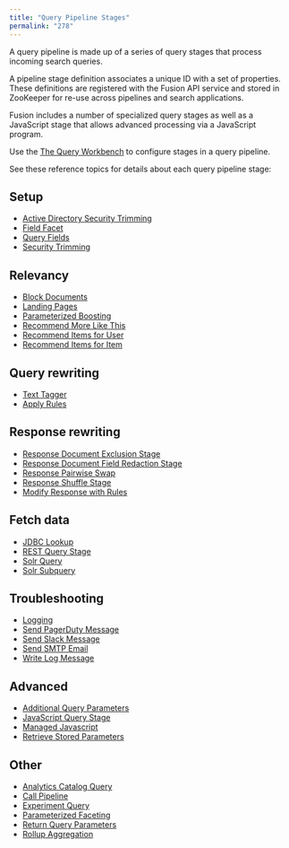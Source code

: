 ```yaml
---
title: "Query Pipeline Stages"
permalink: "278"
---
```


A query pipeline is made up of a series of query stages that process incoming search queries.

A pipeline stage definition associates a unique ID with a set of properties.
These definitions are registered with the Fusion API service and stored in ZooKeeper for re-use across pipelines and search applications.

Fusion includes a number of specialized query stages as well as a JavaScript stage that allows advanced processing via a JavaScript program.

Use the [The Query Workbench](/fusion-server/4.2/167/query-workbench) to configure stages in a query pipeline.

See these reference topics for details about each query pipeline stage:

## Setup

* [Active Directory Security Trimming](/fusion-server/4.2/296/active-directory-security-trimming-stage)
* [Field Facet](/fusion-server/4.2/252/field-facet-stage)
* [Query Fields](/fusion-server/4.2/289/query-fields-stage)
* [Security Trimming](/fusion-server/4.2/272/security-trimming-stage)

## Relevancy

* [Block Documents](/fusion-server/4.2/259/block-documents-stage)
* [Landing Pages](/fusion-server/4.2/285/landing-pages-stage)
* [Parameterized Boosting](/fusion-server/4.2/279/parameterized-boosting-stage)
* [Recommend More Like This](/fusion-server/4.2/256/solr-more-like-this-stage)
* [Recommend Items for User](/fusion-server/4.2/281/recommend-items-for-user-stage)
* [Recommend Items for Item](/fusion-server/4.2/251/recommend-items-for-item-stage)

## Query rewriting

* [Text Tagger](/fusion-server/4.2/264/text-tagger-stage)
* [Apply Rules](/fusion-server/4.2/292/apply-rules-stage)

## Response rewriting

* [Response Document Exclusion Stage](/fusion-server/4.2/269/response-document-exclusion-stage)
* [Response Document Field Redaction Stage](/fusion-server/4.2/284/response-document-field-redaction-stage)
* [Response Pairwise Swap](/fusion-server/4.2/247/response-pairwise-swap-stage)
* [Response Shuffle Stage](/fusion-server/4.2/275/response-shuffle-stage)
* [Modify Response with Rules](/fusion-server/4.2/295/modify-response-with-rules-stage)

## Fetch data

* [JDBC Lookup](/fusion-server/4.2/260/jdbc-lookup-stage)
* [REST Query Stage](/fusion-server/4.2/276/rest-query-stage)
* [Solr Query](/fusion-server/4.2/265/solr-query-stage)
* [Solr Subquery](/fusion-server/4.2/297/solr-subquery-stage)

## Troubleshooting

* [Logging](/fusion-server/4.2/287/logging-stage)
* [Send PagerDuty Message](/fusion-server/4.2/273/send-pager-duty-message-stage)
* [Send Slack Message](/fusion-server/4.2/290/send-slack-message-stage)
* [Send SMTP Email](/fusion-server/4.2/253/send-smtp-email-stage)
* [Write Log Message](/fusion-server/4.2/271/write-log-message-stage)

## Advanced

* [Additional Query Parameters](/fusion-server/4.2/294/additional-query-parameters-stage)
* [JavaScript Query Stage](/fusion-server/4.2/89cjix/java-script-query-stage)
* [Managed Javascript](/fusion-server/4.2/258/managed-java-script-stage)
* [Retrieve Stored Parameters](/fusion-server/4.2/270/retrieve-stored-parameters-stage)

## Other

* [Analytics Catalog Query](/fusion-server/4.2/288/analytics-catalog-stage)
* [Call Pipeline](/fusion-server/4.2/261/run-query-pipeline-stage)
* [Experiment Query](/fusion-server/4.2/280/experiment-stage)
* [Parameterized Faceting](/fusion-server/4.2/255/parameterized-faceting-stage)
* [Return Query Parameters](/fusion-server/4.2/268/return-query-parameters-stage)
* [Rollup Aggregation](/fusion-server/4.2/282/rollup-aggregation-stage)
